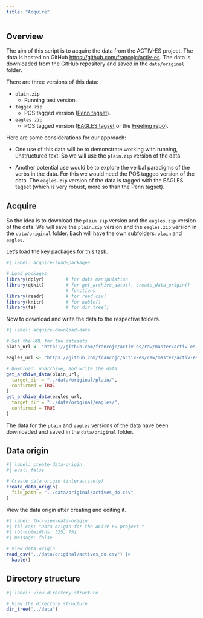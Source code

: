```yaml
---
title: "Acquire"
---
```


## Overview

The aim of this script is to acquire the data from the ACTIV-ES project. The data is hosted on GitHub <https://github.com/francojc/activ-es>. The data is downloaded from the GitHub repository and saved in the `data/original` folder.

There are three versions of this data:

- `plain.zip`
  - Running test version.
- `tagged.zip`
  - POS tagged version ([Penn tagset](https://userpage.fu-berlin.de/~structeng/wiki/doku.php?id=corpora:tagset-penn)).
- `eagles.zip`
  - POS tagged version ([EAGLES tagset](https://www.sketchengine.eu/spanish-freeling-part-of-speech-tagset/) or the [Freeling repo](https://github.com/TALP-UPC/FreeLing/blob/master/doc/tagsets/tagset-es.html)).

Here are some considerations for our approach:

- One use of this data will be to demonstrate working with running, unstructured text. So we will use the `plain.zip` version of the data.

- Another potential use would be to explore the verbal paradigms of the verbs in the data. For this we would need the POS tagged version of the data. The `eagles.zip` version of the data is tagged with the EAGLES tagset (which is very robust, more so than the Penn tagset).

## Acquire

So the idea is to download the `plain.zip` version and the `eagles.zip` version of the data. We will save the `plain.zip` version and the `eagles.zip` version in the `data/original` folder. Each will have the own subfolders: `plain` and `eagles`.

Let's load the key packages for this task.

```r
#| label: acquire-load-packages

# Load packages
library(dplyr)        # for data manipulation
library(qtkit)        # for get_archive_data(), create_data_origin()
                      # functions
library(readr)        # for read_csv(
library(knitr)        # for kable()
library(fs)           # for dir_tree()
```

Now to download and write the data to the respective folders.

```r
#| label: acquire-download-data

# Set the URL for the datasets
plain_url <- "https://github.com/francojc/activ-es/raw/master/activ-es-v.02/corpus/plain.zip"

eagles_url <- "https://github.com/francojc/activ-es/raw/master/activ-es-v.02/corpus/eagles.zip"

# Download, unarchive, and write the data
get_archive_data(plain_url,
  target_dir = "../data/original/plain/",
  confirmed = TRUE
)
get_archive_data(eagles_url,
  target_dir = "../data/original/eagles/",
  confirmed = TRUE
)
```

The data for the `plain` and `eagles` versions of the data have been downloaded and saved in the `data/original` folder.

## Data origin

```r
#| label: create-data-origin
#| eval: false

# Create data origin (interactively)
create_data_origin(
  file_path = "../data/original/actives_do.csv"
)
```

View the data origin after creating and editing it.

```r
#| label: tbl-view-data-origin
#| tbl-cap: "Data origin for the ACTIV-ES project."
#| tbl-colwidths: [25, 75]
#| message: false

# View data origin
read_csv("../data/original/actives_do.csv") |>
  kable()
```

## Directory structure

```r
#| label: view-directory-structure

# View the directory structure
dir_tree("../data")
```
